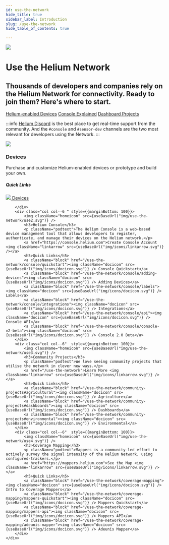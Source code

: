 ```yaml
---
id: use-the-network
hide_title: true
sidebar_label: Introduction
slug: /use-the-network
hide_table_of_contents: true

---
```




<div class="container" style={{padding: 0, marginBottom: 60}}>
	<div class="row">
        <div class="col col--12">
            <div class="flex" style={{border: 'none'}}>
                 <img className="headericon" src={useBaseUrl("img/use-the-network/useheader.png")} />
                <div className="headertext">
                    <h1 style={{marginTop:0}}>Use the Helium Network</h1>
			<h2 className="subtitle">Thousands of developers and companies rely on the Helium Network for connectivity. Ready to join them? Here's where to start.</h2>
			<div>
				<a href="/use-the-network/devices/ready-to-use/"><span class="badge badge--secondary">Helium-enabled Devices</span></a>
				<a href="/use-the-network/console/quickstart"><span class="badge badge--secondary">Console Explained</span></a>
				<a href="/use-the-network/community-projects#dashboards"><span class="badge badge--secondary">Dashboard Projects</span></a>	
			</div>
                </div>
            </div>
        </div>
	</div>
</div>



<div style={{padding: '0px 0 50px'}}>

:::info
[Helium Discord](https://discord.gg/helium) is the best place to get real-time support from the community. And the `#console` and `#sensor-dev`
channels are the two most relevant for developers using the Network. 
:::

</div>


<div class="container" style={{padding: 0}}>
	<div class="row">
	    <div class="col col--6"  style={{marginBottom: 100}}>
	    	<img className="homeicon" src={useBaseUrl("img/use-the-network/use1.svg")} />
	    	<h3>Devices</h3>
	    	<p className="podtext">Purchase and customize Helium-enabled devices or prototype and build your own.</p>
	    	<h5>Quick Links</h5>
	    	<a className="block" href="/use-the-network/devices/"><img className="docicon" src={useBaseUrl("img/icons/docicon.svg")} /> Devices</a>
	   
	    </div>
	    <div class="col col--6 " style={{marginBottom: 100}}>
	   		<img className="homeicon" src={useBaseUrl("img/use-the-network/use2.svg")} />
	    	<h3>Helium Console</h3>
	    	<p className="podtext">The Helium Console is a web-based device management tool that allows developers to register, authenticate, and manage their devices on the Helium network.</p>
	    	<a href="https://console.helium.com">Create Console Account <img className="linkarrow" src={useBaseUrl("img/icons/linkarrow.svg")} /></a>
	    	<h5>Quick Links</h5>
	    	<a className="block" href="/use-the-network/console/quickstart"><img className="docicon" src={useBaseUrl("img/icons/docicon.svg")} /> Console Quickstart</a>
	    	<a className="block" href="/use-the-network/console/adding-devices"><img className="docicon" src={useBaseUrl("img/icons/docicon.svg")} /> Adding Devices</a>
			<a className="block" href="/use-the-network/console/labels"><img className="docicon" src={useBaseUrl("img/icons/docicon.svg")} /> Labels</a>
	    	<a className="block" href="/use-the-network/console/integrations"><img className="docicon" src={useBaseUrl("img/icons/docicon.svg")} /> Integrations</a>
			<a className="block" href="/use-the-network/console/api"><img className="docicon" src={useBaseUrl("img/icons/docicon.svg")} /> Console API</a>
			<a className="block" href="/use-the-network/console/console-v2-beta"><img className="docicon" src={useBaseUrl("img/icons/docicon.svg")} /> Console 2.0 Beta</a>
	    </div>
	    <div class="col col--6"  style={{marginBottom: 100}}>
		    <img className="homeicon" src={useBaseUrl("img/use-the-network/use3.svg")} />
		    <h3>Community Projects</h3>
		    <p className="podtext">We love seeing community projects that utilise the network in clever new ways.</p>
		    <a href="/use-the-network">Learn More <img className="linkarrow" src={useBaseUrl("img/icons/linkarrow.svg")} /></a>
		    <h5>Quick Links</h5>
		    <a className="block" href="/use-the-network/community-projects#agricultural"><img className="docicon" src={useBaseUrl("img/icons/docicon.svg")} /> Agriculture</a>
		    <a className="block" href="/use-the-network/community-projects#dashboards"><img className="docicon" src={useBaseUrl("img/icons/docicon.svg")} /> Dashboards</a>
		    <a className="block" href="/use-the-network/community-projects#environmental"><img className="docicon" src={useBaseUrl("img/icons/docicon.svg")} /> Environmental</a>
	    </div>
	    <div class="col col--6"  style={{marginBottom: 100}}>
		    <img className="homeicon" src={useBaseUrl("img/use-the-network/use4.svg")} />
		    <h3>Coverage Mapping</h3>
		    <p className="podtext">Mappers is a community-led effort to actively survey the signal intensity of the Helium Network, using configured-trackers.</p>
		    <a href="https://mappers.helium.com">See the Map <img className="linkarrow" src={useBaseUrl("img/icons/linkarrow.svg")} /></a>
		    <h5>Quick Links</h5>
		    <a className="block" href="/use-the-network/coverage-mapping"><img className="docicon" src={useBaseUrl("img/icons/docicon.svg")} /> Intro to Coverage Mappers</a>
		    <a className="block" href="/use-the-network/coverage-mapping/mappers-quickstart"><img className="docicon" src={useBaseUrl("img/icons/docicon.svg")} /> Mappers Quickstart</a>
		    <a className="block" href="/use-the-network/coverage-mapping/mappers-api"><img className="docicon" src={useBaseUrl("img/icons/docicon.svg")} /> Mappers API</a>
		    <a className="block" href="/use-the-network/coverage-mapping/adeunis-mapper"><img className="docicon" src={useBaseUrl("img/icons/docicon.svg")} /> Adeunis Mapper</a>
	    </div>
  	</div>
</div>

